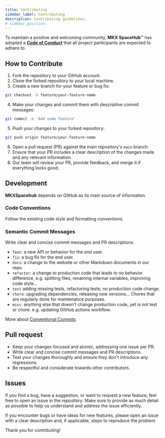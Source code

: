 ```yaml
---
title: Contributing
sidebar_label: Contributing
description: Contributing guidelines.
# sidebar_position: 
---
```



<!-- **MKX SpaceHub** is an open-source documentation project built with [Docusaurus](https://docusaurus.io) that aims to establish an intuitive Knowledge Base Portal with well-organized information, ensuring universal accessibility and usefulness. More about [Open Source](https://opensource.guide/).


[![GitHub Pages](https://github.com/mkeithX/mkeithx.github.io/actions/workflows/deploy.yml/badge.svg)](https://github.com/mkeithX/mkeithx.github.io/actions/workflows/deploy.yml)
[![CodeQL](https://github.com/mkeithX/mkeithx.github.io/actions/workflows/codeql.yml/badge.svg)](https://github.com/mkeithX/mkeithx.github.io/actions/workflows/codeql.yml) -->

<!-- 
## Code of Conduct

<details>
<summary>View</summary>

<CodeConduct/>

</details>

## Help us improve

We appreciate your effort in helping us improve. Prior to submitting your issues, run the following command to ensure all cache has been cleared:

```bash npm2yarn
npm run clear
```

Additionaly, consider the following:

* Is it clear that there is indeed an issue?

* Do you have a basic understanding of where things might be going wrong?

* Is it possible that the problem could be due to something you did?




File it [here](https://github.com/mkeithX/mkeithx.github.io/issues). -->





To maintain a positive and welcoming community, **MKX SpaceHub**™  has adopted a [**Code of Conduct**](https://kitiplex.github.io/community/code-of-conduct) that all project participants are expected to adhere to. 

<!-- We encourage you to read the full text so that you can understand what actions will and will not be tolerated. -->



## How to Contribute

1. Fork the repository to your GitHub account.
2. Clone the forked repository to your local machine.
3. Create a new branch for your feature or bug fix:

```bash
git checkout -b feature/your-feature-name
```
4. Make your changes and commit them with descriptive commit messages:


```bash
git commit -m 'Add some feature'
```
5. Push your changes to your forked repository:

```bash
git push origin feature/your-feature-name
```

6. Open a pull request (PR) against the main repository's `main` branch.
7. Ensure that your PR includes a clear description of the changes made and any relevant information.
8. Our team will review your PR, provide feedback, and merge it if everything looks good.

## Development

**MKXSpacehub** depends on GitHub as its main source of information. 

### Code Conventions

Follow the existing code style and formatting conventions.


### Semantic Commit Messages

Write clear and concise commit messages and PR descriptions.

- `feat`: a new API or behavior for the end user.
- `fix`: a bug fix for the end user.
- `docs`: a change to the website or other Markdown documents in our repo.
- `refactor`: a change to production code that leads to no behavior difference, e.g. splitting files, renaming internal variables, improving code style...
- `test` adding missing tests, refactoring tests; no production code change.
- `chore`: upgrading dependencies, releasing new versions... Chores that are regularly done for maintenance purposes.
- `misc`: anything else that doesn't change production code, yet is not test or chore. e.g. updating GitHub actions workflow.

More about [Conventional Commits](https://www.conventionalcommits.org/en/v1.0.0/#examples).

## Pull request

- Keep your changes focused and atomic, addressing one issue per PR.
- Write clear and concise commit messages and PR descriptions.
- Test your changes thoroughly and ensure they don't introduce any regressions.
- Be respectful and considerate towards other contributors.

## Issues

If you find a bug, have a suggestion, or want to request a new feature, feel free to open an issue in the repository. Make sure to provide as much detail as possible to help us understand and address the issue efficiently.

If you encounter bugs or have ideas for new features, please open an issue with a clear description and, if applicable, steps to reproduce the problem

<!-- ## Feedback

We welcome feedback on how we can improve our guidelines or the contribution process itself. If you have any suggestions, please let us know by opening an issue or reaching out to us directly. -->

Thank you for contributing!